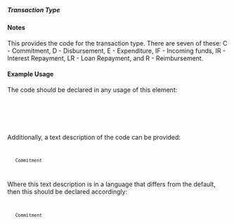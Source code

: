 ===== Transaction Type ===== 
{{for revison 1.02}}

==== Notes ====
This provides the code for the transaction type. There are seven of these: C - Commitment, D - Disbursement, E - Expenditure, IF - Incoming funds, IR - Interest Repayment, LR - Loan Repayment, and R - Reimbursement.


==== Example Usage ====

The code should be declared in any usage of this element:

<code xml>
    <transaction-type code="C"/>
</code>

Additionally, a text description of the code can be provided:

<code xml>
    <transaction-type code="C">Commitment</transaction-type>
</code>

Where this text description is in a language that differs from the default, then this should be declared accordingly:

<code xml>
    <transaction-type code="C" xml:lang="en">Commitment</transaction-type>
</code>